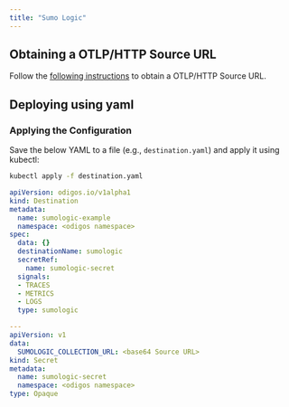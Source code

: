 ```yaml
---
title: "Sumo Logic"
---
```


## Obtaining a OTLP/HTTP Source URL

Follow the [following instructions](https://help.sumologic.com/docs/send-data/hosted-collectors/http-source/otlp/) to obtain a OTLP/HTTP Source URL.

## Deploying using yaml

### Applying the Configuration
Save the below YAML to a file (e.g., `destination.yaml`) and apply it using kubectl:

```bash
kubectl apply -f destination.yaml
```


```yaml
apiVersion: odigos.io/v1alpha1
kind: Destination
metadata:
  name: sumologic-example
  namespace: <odigos namespace>
spec:
  data: {}
  destinationName: sumologic
  secretRef:
    name: sumologic-secret
  signals:
  - TRACES
  - METRICS
  - LOGS
  type: sumologic

---
apiVersion: v1
data:
  SUMOLOGIC_COLLECTION_URL: <base64 Source URL>
kind: Secret
metadata:
  name: sumologic-secret
  namespace: <odigos namespace>
type: Opaque
```